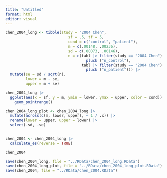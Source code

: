 ```yaml
---
title: "Untitled"
format: html
editor: visual
---
```


```r
chen_2004_long <- tibble(study = "2004 Chen", 
                            sf = .5, tf = 5, 
                            cond = c("control", "patient"), 
                            m = c(.00148, .00236), 
                            sd = c(.00073, .00146), 
                            n = c(tabl |> filter(study == "2004 Chen") |> 
                                    pluck ("n_control"),
                                  tabl |> filter(study == "2004 Chen") |> 
                                    pluck ("n_patient"))) |> 
  mutate(se = sd / sqrt(n), 
         lower = m - se, 
         upper = m + se) 

chen_2004_long |>
  ggplot(aes(x = sf, y = m, ymin = lower, ymax = upper, color = cond)) +
    geom_pointrange() 
```

```r
chen_2004_long_plot <- chen_2004_long |> 
  mutate(across(c(m, lower, upper), ~ 1 / .x)) |> 
  rename(lower = upper, upper = lower) |> 
  select(-sd, -se)
  
```

```r
chen_2004 <- chen_2004_long |> 
  calculate_es(reverse = TRUE)

chen_2004
```

```r
save(chen_2004_long, file = "../RData/chen_2004_long.RData")
save(chen_2004_long_plot, file = "../RData/chen_2004_long_plot.RData")
save(chen_2004, file = "../RData/chen_2004.RData")
```
